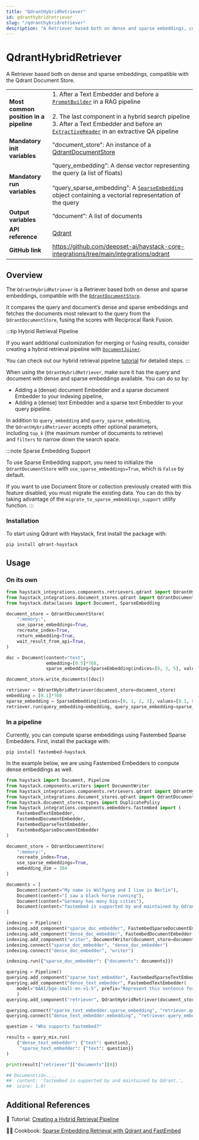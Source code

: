 ```yaml
---
title: "QdrantHybridRetriever"
id: qdranthybridretriever
slug: "/qdranthybridretriever"
description: "A Retriever based both on dense and sparse embeddings, compatible with the Qdrant Document Store."
---
```


# QdrantHybridRetriever

A Retriever based both on dense and sparse embeddings, compatible with the Qdrant Document Store.

|  |  |
| --- | --- |
| **Most common position in a pipeline** | 1\. After a Text Embedder and before a [`PromptBuilder`](/docs/promptbuilder)  in a RAG pipeline  <br /> <br />2. The last component in a hybrid search pipeline      3. After a Text Embedder and before an [`ExtractiveReader`](/docs/extractivereader)  in an extractive QA pipeline |
| **Mandatory init variables** | "document_store": An instance of a [QdrantDocumentStore](../../document-stores/qdrant-document-store.mdx) |
| **Mandatory run variables** | “query_embedding”: A dense vector representing the query (a list of floats)  <br /> <br />“query_sparse_embedding”: A [`SparseEmbedding`](/docs/data-classes#sparseembedding)  object containing a vectorial representation of the query |
| **Output variables** | “document”: A list of documents |
| **API reference** | [Qdrant](/reference/integrations-qdrant) |
| **GitHub link** | https://github.com/deepset-ai/haystack-core-integrations/tree/main/integrations/qdrant |

## Overview

The `QdrantHybridRetriever` is a Retriever based both on dense and sparse embeddings, compatible with the [`QdrantDocumentStore`](../../document-stores/qdrant-document-store.mdx).

It compares the query and document’s dense and sparse embeddings and fetches the documents most relevant to the query from the `QdrantDocumentStore`, fusing the scores with Reciprocal Rank Fusion.

:::tip
Hybrid Retrieval Pipeline

If you want additional customization for merging or fusing results, consider creating a hybrid retrieval pipeline with [`DocumentJoiner`](/docs/documentjoiner).

You can check out our hybrid retrieval pipeline [tutorial](https://haystack.deepset.ai/tutorials/33_hybrid_retrieval) for detailed steps.
:::

When using the `QdrantHybridRetriever`, make sure it has the query and document with dense and sparse embeddings available. You can do so by:

- Adding a (dense) document Embedder and a sparse document Embedder to your indexing pipeline,
- Adding a (dense) text Embedder and a sparse text Embedder to your query pipeline.

In addition to `query_embedding` and `query_sparse_embedding`, the `QdrantHybridRetriever` accepts other optional parameters, including `top_k` (the maximum number of documents to retrieve) and `filters` to narrow down the search space.

:::note
Sparse Embedding Support

To use Sparse Embedding support, you need to initialize the `QdrantDocumentStore` with `use_sparse_embeddings=True`, which is `False` by default.

If you want to use Document Store or collection previously created with this feature disabled, you must migrate the existing data. You can do this by taking advantage of the `migrate_to_sparse_embeddings_support` utility function.
:::

### Installation

To start using Qdrant with Haystack, first install the package with:

```shell
pip install qdrant-haystack
```

## Usage

### On its own

```python
from haystack_integrations.components.retrievers.qdrant import QdrantHybridRetriever
from haystack_integrations.document_stores.qdrant import QdrantDocumentStore
from haystack.dataclasses import Document, SparseEmbedding

document_store = QdrantDocumentStore(
    ":memory:",
    use_sparse_embeddings=True,
    recreate_index=True,
    return_embedding=True,
    wait_result_from_api=True,
)

doc = Document(content="test",
               embedding=[0.5]*768,
               sparse_embedding=SparseEmbedding(indices=[0, 3, 5], values=[0.1, 0.5, 0.12]))

document_store.write_documents([doc])

retriever = QdrantHybridRetriever(document_store=document_store)
embedding = [0.1]*768
sparse_embedding = SparseEmbedding(indices=[0, 1, 2, 3], values=[0.1, 0.8, 0.05, 0.33])
retriever.run(query_embedding=embedding, query_sparse_embedding=sparse_embedding)
```

### In a pipeline

Currently, you can compute sparse embeddings using Fastembed Sparse Embedders.
First, install the package with:

```shell
pip install fastembed-haystack
```

In the example below, we are using Fastembed Embedders to compute dense embeddings as well.

```python
from haystack import Document, Pipeline
from haystack.components.writers import DocumentWriter
from haystack_integrations.components.retrievers.qdrant import QdrantHybridRetriever
from haystack_integrations.document_stores.qdrant import QdrantDocumentStore
from haystack.document_stores.types import DuplicatePolicy
from haystack_integrations.components.embedders.fastembed import (
	FastembedTextEmbedder,
	FastembedDocumentEmbedder,
	FastembedSparseTextEmbedder,
	FastembedSparseDocumentEmbedder
)

document_store = QdrantDocumentStore(
    ":memory:",
    recreate_index=True,
    use_sparse_embeddings=True,
    embedding_dim = 384
)

documents = [
    Document(content="My name is Wolfgang and I live in Berlin"),
    Document(content="I saw a black horse running"),
    Document(content="Germany has many big cities"),
    Document(content="fastembed is supported by and maintained by Qdrant."),
]

indexing = Pipeline()
indexing.add_component("sparse_doc_embedder", FastembedSparseDocumentEmbedder(model="prithvida/Splade_PP_en_v1"))
indexing.add_component("dense_doc_embedder", FastembedDocumentEmbedder(model="BAAI/bge-small-en-v1.5"))
indexing.add_component("writer", DocumentWriter(document_store=document_store, policy=DuplicatePolicy.OVERWRITE))
indexing.connect("sparse_doc_embedder", "dense_doc_embedder")
indexing.connect("dense_doc_embedder", "writer")

indexing.run({"sparse_doc_embedder": {"documents": documents}})

querying = Pipeline()
querying.add_component("sparse_text_embedder", FastembedSparseTextEmbedder(model="prithvida/Splade_PP_en_v1"))
querying.add_component("dense_text_embedder", FastembedTextEmbedder(
	model="BAAI/bge-small-en-v1.5", prefix="Represent this sentence for searching relevant passages: ")
	)
querying.add_component("retriever", QdrantHybridRetriever(document_store=document_store))

querying.connect("sparse_text_embedder.sparse_embedding", "retriever.query_sparse_embedding")
querying.connect("dense_text_embedder.embedding", "retriever.query_embedding")

question = "Who supports fastembed?"

results = query_mix.run(
    {"dense_text_embedder": {"text": question},
     "sparse_text_embedder": {"text": question}}
)

print(result["retriever"]["documents"][0])

## Document(id=...,
##  content: 'fastembed is supported by and maintained by Qdrant.',
##  score: 1.0)
```

## Additional References

:notebook: Tutorial: [Creating a Hybrid Retrieval Pipeline](https://haystack.deepset.ai/tutorials/33_hybrid_retrieval)

:cook: Cookbook: [Sparse Embedding Retrieval with Qdrant and FastEmbed](https://haystack.deepset.ai/cookbook/sparse_embedding_retrieval)
